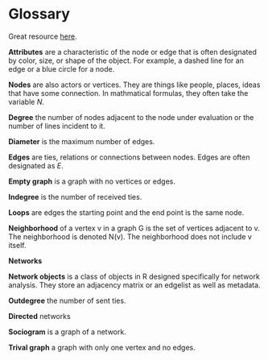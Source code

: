 # Glossary {#glossary}

Great resource [here](http://edshare.soton.ac.uk/922/2/index.html#Specifying_sets).

**Attributes** are a characteristic of the node or edge that is often designated by color, size, or shape of the object. For example, a dashed line for an edge or a blue circle for a node.

**Nodes** are also actors or vertices.  They are things like people, places, ideas that have some connection.  In mathmatical formulas, they often take the variable $N$.

**Degree** the number of nodes adjacent to the node under evaluation or the number of lines incident to it.

**Diameter** is the maximum number of edges.

**Edges** are ties, relations or connections between nodes.  Edges are often designated as $E$.

**Empty graph** is a graph with no vertices or edges.

**Indegree** is the number of received ties.

**Loops** are edges the starting point and the end point is the same node. 

**Neighborhood** of a vertex v in a graph G is the set of vertices adjacent to v. The neighborhood is denoted N(v). The neighborhood does not include v itself. 

**Networks**

**Network objects** is a class of objects in R designed specifically for network analysis.  They store an adjacency matrix or an edgelist as well as metadata. 

**Outdegree** the number of sent ties.

**Directed** networks 

**Sociogram** is a graph of a network.

**Trival graph** a graph with only one vertex and no edges.
